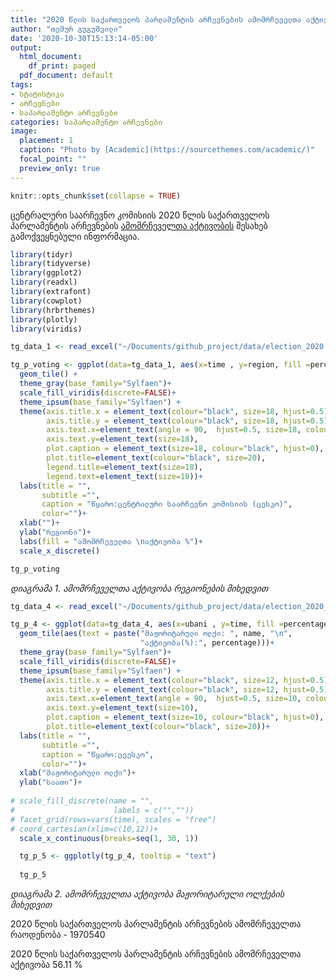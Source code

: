```yaml
---
title: "2020 წლის საქართველოს პარლამენტის არჩევნების ამომრჩეველთა აქტივობა"
author: "თემურ გუგუშვილი"
date: '2020-10-30T15:13:14-05:00'
output:
  html_document:
    df_print: paged
  pdf_document: default
tags:
- სტატისტიკა
- არჩევნები
- საპარლამენტო არჩევნები
categories: საპარლამენტო არჩევნები
image:
  placement: 1
  caption: "Photo by [Academic](https://sourcethemes.com/academic/)"
  focal_point: ""
  preview_only: true
---
```


```r
knitr::opts_chunk$set(collapse = TRUE)
```

ცენტრალური საარჩევნო კომისიის 2020 წლის საქართველოს პარლამენტის არჩევნების [ამომრჩეველთა აქტივობის](https://cesko.ge/geo/static/2938) შესახებ გამოქვეყნებული ინფორმაცია. 

```r
library(tidyr)
library(tidyverse)
library(ggplot2)
library(readxl)
library(extrafont)
library(cowplot)
library(hrbrthemes)
library(plotly)
library(viridis)
```


```r

tg_data_1 <- read_excel("~/Documents/github_project/data/election_2020.xlsx")

tg_p_voting <- ggplot(data=tg_data_1, aes(x=time , y=region, fill =percentage)) +
  geom_tile() +
  theme_gray(base_family="Sylfaen")+
  scale_fill_viridis(discrete=FALSE)+
  theme_ipsum(base_family="Sylfaen") +
  theme(axis.title.x = element_text(colour="black", size=18, hjust=0.5),
        axis.title.y = element_text(colour="black", size=18, hjust=0.5),
        axis.text.x=element_text(angle = 90,  hjust=0.5, size=18, colour="black"),
        axis.text.y=element_text(size=18),
        plot.caption = element_text(size=18, colour="black", hjust=0),
        plot.title=element_text(colour="black", size=20),
        legend.title=element_text(size=18),
        legend.text=element_text(size=18))+
  labs(title = "",
       subtitle ="",
       caption = "წყარო:ცენტრალური საარჩევნო კომისიის (ცესკო)",
       color="")+
  xlab("")+
  ylab("რეგიონი")+
  labs(fill = "ამომრჩეველთა \nაქტივობა %")+
  scale_x_discrete()

tg_p_voting

```
*დიაგრამა 1. ამომრჩეველთა აქტივობა რეგიონების მიხედვით*




```r
tg_data_4 <- read_excel("~/Documents/github_project/data/election_2020_ubani.xlsx")

tg_p_4 <- ggplot(data=tg_data_4, aes(x=ubani , y=time, fill =percentage)) +
  geom_tile(aes(text = paste("მაჟორიტარული ოლქი: ", name, "\n",
                             "აქტივობა(%):", percentage)))+ 
  theme_gray(base_family="Sylfaen")+
  scale_fill_viridis(discrete=FALSE)+
  theme_ipsum(base_family="Sylfaen") +
  theme(axis.title.x = element_text(colour="black", size=12, hjust=0.5),
        axis.title.y = element_text(colour="black", size=12, hjust=0.5),
        axis.text.x=element_text(angle = 90,  hjust=0.5, size=10, colour="black"), 
        axis.text.y=element_text(size=10),
        plot.caption = element_text(size=10, colour="black", hjust=0),
        plot.title=element_text(colour="black", size=20))+
  labs(title = "",
       subtitle ="",
       caption = "წყარო:ცეესკო",
       color="")+
  xlab("მაჟორიტარული ოლქი")+
  ylab("საათი")+
  
# scale_fill_discrete(name = "",
#                      labels = c("",""))
# facet_grid(rows=vars(time), scales = "free")
# coord_cartesian(xlim=c(10,12))+
  scale_x_continuous(breaks=seq(1, 30, 1))

  tg_p_5 <- ggplotly(tg_p_4, tooltip = "text") 
  
  tg_p_5 

```
*დიაგრამა 2. ამომრჩეველთა აქტივობა მაჟორიტარული ოლქების მიხედვით*


2020 წლის საქართველოს პარლამენტის არჩევნების ამომრჩეველთა რაოდენობა - 1970540

2020 წლის საქართველოს პარლამენტის არჩევნების ამომრჩეველთა აქტივობა 56.11 %

